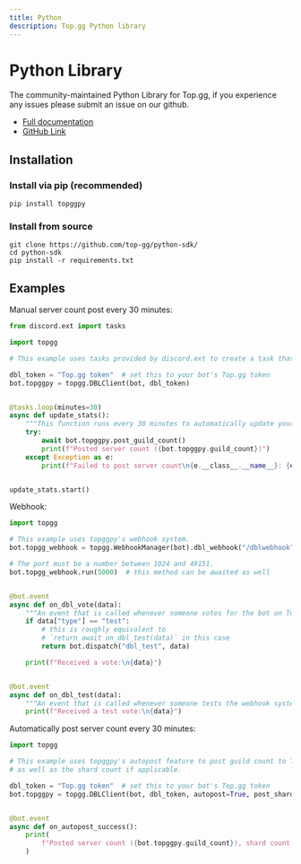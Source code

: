 ```yaml
---
title: Python
description: Top.gg Python library
---
```


# Python Library

The community-maintained Python Library for Top.gg, if you experience any issues please submit an issue on our github.

- [Full documentation](https://topggpy.rtfd.io/)
- [GitHub Link](https://github.com/top-gg/python-sdk)

## Installation

### Install via pip (recommended)

```
pip install topggpy
```

### Install from source

```
git clone https://github.com/top-gg/python-sdk/
cd python-sdk
pip install -r requirements.txt
```

## Examples

Manual server count post every 30 minutes:

```py
from discord.ext import tasks

import topgg

# This example uses tasks provided by discord.ext to create a task that posts guild count to Top.gg every 30 minutes.

dbl_token = "Top.gg token"  # set this to your bot's Top.gg token
bot.topggpy = topgg.DBLClient(bot, dbl_token)


@tasks.loop(minutes=30)
async def update_stats():
    """This function runs every 30 minutes to automatically update your server count."""
    try:
        await bot.topggpy.post_guild_count()
        print(f"Posted server count ({bot.topggpy.guild_count})")
    except Exception as e:
        print(f"Failed to post server count\n{e.__class__.__name__}: {e}")


update_stats.start()
```

Webhook:

```py
import topgg

# This example uses topggpy's webhook system.
bot.topgg_webhook = topgg.WebhookManager(bot).dbl_webhook("/dblwebhook", "password")

# The port must be a number between 1024 and 49151.
bot.topgg_webhook.run(5000)  # this method can be awaited as well


@bot.event
async def on_dbl_vote(data):
    """An event that is called whenever someone votes for the bot on Top.gg."""
    if data["type"] == "test":
        # this is roughly equivalent to
        # `return await on_dbl_test(data)` in this case
        return bot.dispatch("dbl_test", data)

    print(f"Received a vote:\n{data}")


@bot.event
async def on_dbl_test(data):
    """An event that is called whenever someone tests the webhook system for your bot on Top.gg."""
    print(f"Received a test vote:\n{data}")
```

Automatically post server count every 30 minutes:

```py
import topgg

# This example uses topggpy's autopost feature to post guild count to Top.gg every 30 minutes
# as well as the shard count if applicable.

dbl_token = "Top.gg token"  # set this to your bot's Top.gg token
bot.topggpy = topgg.DBLClient(bot, dbl_token, autopost=True, post_shard_count=True)


@bot.event
async def on_autopost_success():
    print(
        f"Posted server count ({bot.topggpy.guild_count}), shard count ({bot.shard_count})"
    )
```
